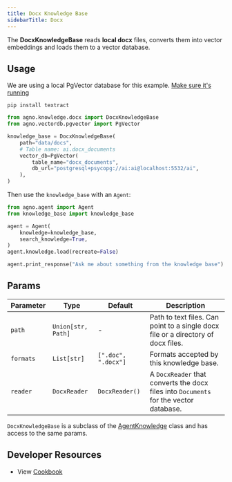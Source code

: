```yaml
---
title: Docx Knowledge Base
sidebarTitle: Docx
---
```


The **DocxKnowledgeBase** reads **local docx** files, converts them into vector embeddings and loads them to a vector database.

## Usage

<Note>

We are using a local PgVector database for this example. [Make sure it's running](https://docs.agno.com/vectordb/pgvector)

</Note>

```shell
pip install textract
```

```python
from agno.knowledge.docx import DocxKnowledgeBase
from agno.vectordb.pgvector import PgVector

knowledge_base = DocxKnowledgeBase(
    path="data/docs",
    # Table name: ai.docx_documents
    vector_db=PgVector(
        table_name="docx_documents",
        db_url="postgresql+psycopg://ai:ai@localhost:5532/ai",
    ),
)
```

Then use the `knowledge_base` with an `Agent`:

```python
from agno.agent import Agent
from knowledge_base import knowledge_base

agent = Agent(
    knowledge=knowledge_base,
    search_knowledge=True,
)
agent.knowledge.load(recreate=False)

agent.print_response("Ask me about something from the knowledge base")
```

## Params

| Parameter | Type               | Default             | Description                                                                           |
| --------- | ------------------ | ------------------- | ------------------------------------------------------------------------------------- |
| `path`    | `Union[str, Path]` | -                   | Path to text files. Can point to a single docx file or a directory of docx files.     |
| `formats` | `List[str]`        | `[".doc", ".docx"]` | Formats accepted by this knowledge base.                                              |
| `reader`  | `DocxReader`       | `DocxReader()`      | A `DocxReader` that converts the docx files into `Documents` for the vector database. |

`DocxKnowledgeBase` is a subclass of the [AgentKnowledge](/reference/knowledge/base) class and has access to the same params.

## Developer Resources

- View [Cookbook](https://github.com/phidatahq/agno/blob/main/cookbook/agent_concepts/knowledge/docx_kb.py)
